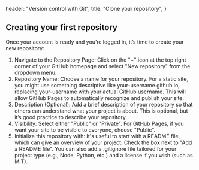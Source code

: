 
  header: "Version control with Git",
  title: "Clone your repository",
}

## Creating your first repository 

Once your account is ready and you’re logged in, it’s time to create your new repository:

1. Navigate to the Repository Page: Click on the "+" icon at the top right corner of your GitHub homepage and select "New repository" from the dropdown menu.
1. Repository Name: Choose a name for your repository. For a static site, you might use something descriptive like your-username.github.io, replacing your-username with your actual GitHub username. This will allow GitHub Pages to automatically recognize and publish your site.
1. Description (Optional): Add a brief description of your repository so that others can understand what your project is about. This is optional, but it’s good practice to describe your repository.
1. Visibility: Select either "Public" or "Private". For GitHub Pages, if you want your site to be visible to everyone, choose "Public".
1. Initialize this repository with: It's useful to start with a README file, which can give an overview of your project. Check the box next to "Add a README file". You can also add a .gitignore file tailored for your project type (e.g., Node, Python, etc.) and a license if you wish (such as MIT).

